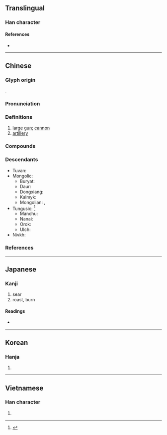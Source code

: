 {{character info/new}}
{{also|砲}}
==Translingual==

===Han character===
{{Han char|rn=86|rad=火|as=05|sn=9|four=97812|canj=FPRU|ids=⿰火包}}

====References====
* {{Han ref|kx=0668.250|dkj=18954|dj=1078.010|hdz=32196.120|uh=70AE|ud=28846|bh=ACB6|bd=44214}}

----

==Chinese==
{{zh-forms|t2=砲}}

===Glyph origin===
{{Han etyl}}
{{Han compound|火|包|ls=psc|c1=s|c2=p}}.

===Pronunciation===
{{zh-pron
|m=pào,páo,bāo
|ma=y
|c=paau3,paau4,baau1,baau3
|h=pfs=
|md=
|mn=phàu/qz,xm,zz:phâu
|w=
|mc=y
|oc=y
|cat=n
}}
{{zh-attn-split}}

===Definitions===
{{zh-hanzi}}

# [[large]] [[gun]]; [[cannon]]
# [[artillery]]

===Compounds===
{{zh-der|加農炮|依法炮製|大炮|快炮|信炮|平射炮|一炮而紅|小鋼炮|如法炮製|反坦克炮|亂放炮|吹大炮|午炮|啞炮|炮燥|打炮戲|烹炮|窩裡發炮|炮煉|攻炮城|炮位|曲射炮|炮格|炮製|炮龍烹鳳|打頭炮|放響炮|炮竹紅|榴彈炮|炮眼|炮兵學校|打隔山炮|炮彈|摔炮|禮炮|榴炮|打炮|炮臺|放空炮|窩裡炮|步兵炮|盒子炮|沖天炮|炮銃|炮車|炮目線|炮壘|炮火連天|炮兵|當頭炮|炮操|機關炮|烹龍炮鳳|炮銅|炮轟|炮身|炮衣|炮艦|炮艇|炮羊肚|炮竹|炮烙之刑|炮烙|炮灰|炮火|炮打燈兒|炮子兒|炮塔|炮口|炮仗|火炮|火箭炮|炮手|炮鳳烹龍|炮擊|炮樓|排炮|炮門|放冷炮|炮筒子|放鞭炮|放花炮|放炮|炮鳳煮龍|炮戰|車大炮|鳴炮|迫擊炮|糖衣炮彈|艦炮|船堅炮利|重炮手|第一炮|起身炮|鞭炮|連珠炮|馬後炮|花炮|風雷火炮|高射炮|鹽水蜂炮|開炮|霹靂炮|開頭炮|金門炮戰|重炮|軌道炮|蜂炮}}

===Descendants===
* Tuvan: {{l|tyv|боо}}
* Mongolic:
** Buryat: {{l|bua|буу}}
** Daur: {{l|dta|pau}}
** Dongxiang: {{l|sce|pao}}
** Kalmyk: {{l|xal|бу}}
** Mongolian: {{l|mn|ᠪᠤᠤ}}, {{l|mn|буу}}
* Tungusic: <ref>{{R:tuw:TMC|vol=2|page=35-36}} </ref>
** Manchu: {{l|mnc|ᡦᠣᠣ}}
** Nanai: {{l|gld|пао}}
** Orok: {{l|oaa|пау}}
** Ulch: {{l|ulc|пау}}
* Nivkh: {{l|niv|пʼау}}

===References===
<references/>

----

==Japanese==

===Kanji===
{{ja-kanji|grade=|rs=火05}}

# sear
# roast, burn

====Readings====
* {{ja-readings|on=[[ほう]] (hō)|kun=[[あぶる]] (aburu)}}

----

==Korean==

===Hanja===
{{ko-hanja|hangeul=포|eumhun=|rv=po|mr=p'o|y=pho}}

# {{defn|lang=ko|sort=火05}}

----

==Vietnamese==

===Han character===
{{vi-hantu|[[pháo]], [[than]], [[bác]], [[bào]]|rs=火05}}

# {{defn|lang=vi|sort=火05}}